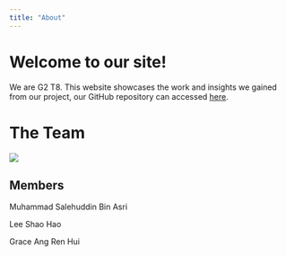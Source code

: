 ```yaml
---
title: "About"
---
```


# **Welcome to our site!**

We are G2 T8. This website showcases the work and insights we gained from our project, our GitHub repository can accessed [here](https://github.com/GraceAng23/Vanishing-Schools).

# The Team 

![](images/21_B_Sunrise_Apartments_8339_Oceanside_Ave_Kapolei,_Hawaii_39210.png){fig-align="center"}

## Members

Muhammad Salehuddin Bin Asri

Lee Shao Hao

Grace Ang Ren Hui
